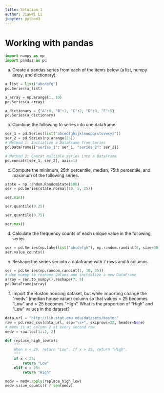 ```yaml
---
title: Solution 1
author: Jiawei Li
jupyter: python3
---
```


# Working with pandas

```python
import numpy as np
import pandas as pd
```

(a) Create a pandas series from each of the items below (a list, numpy array, and dictionary).

```python
a_list = list("abcdefg")
pd.Series(a_list)
```

```python
a_array = np.arange(1, 10)
pd.Series(a_array)
```

```python
a_dictionary = {"A":0, "B":1, "C":2, "D":3, "E":5}
pd.Series(a_dictionary)
```

(b) Combine the following to series into one dataframe.

```python
ser_1 = pd.Series(list("abcedfghijklmnopqrstuvwxyz"))
ser_2 = pd.Series(np.arange(26))
# Method 1: Initialize a DataFrame from Series
pd.DataFrame({"series_1": ser_1, "series_2": ser_2})
```

```python
# Method 2: Concat multiple series into a DataFrame
pd.concat([ser_1, ser_2], axis=1)
```

(c) Compute the minimum, 25th percentile, median, 75th percentile, and maximum of the following series.

```python
state = np.random.RandomState(100)
ser = pd.Series(state.normal(10, 5, 25))
```

```python
ser.min()
```

```python
ser.quantile(0.25)
```

```python
ser.quantile(0.75)
```

```python
ser.max()
```

(d) Calculate the frequency counts of each unique value in the following series.

```python
ser = pd.Series(np.take(list("abcdefgh"), np.random.randint(8, size=30)))
ser.value_counts()
```

(e) Reshape the series ser into a dataframe with 7 rows and 5 columns.

```python
ser = pd.Series(np.random.randint(1, 10, 35))
# Use numpy to reshape values and initialize a new DataFrame
array = ser.to_numpy().reshape(7, 5)
pd.DataFrame(array)
```

(f) Import the Boston housing dataset, but while importing change the “medv” (median house value) column so that values < 25 becomes “Low” and > 25 becomes “High”. What is the proportion of “High” and “Low” values in the dataset?

```python
data_url = "http://lib.stat.cmu.edu/datasets/boston"
raw = pd.read_csv(data_url, sep="\s+", skiprows=22, header=None)
# medv is at column 2 at every second row
medv = raw.loc[1::2, 2]

def replace_high_low(x):
    """
    When x < 25, return "Low". If x > 25, return "High".
    """
    if x < 25:
        return "Low"
    elif x > 25:
        return "High"

medv = medv.apply(replace_high_low)
medv.value_counts() / len(medv)
```

